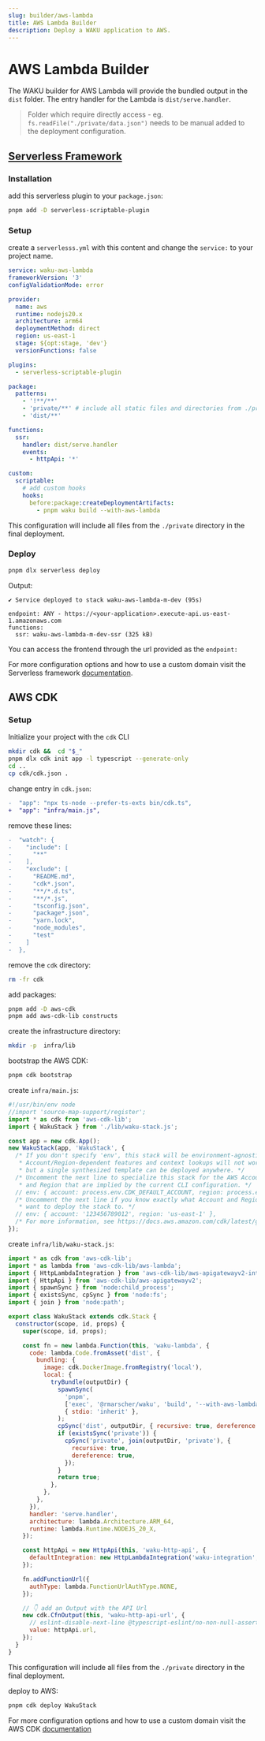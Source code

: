 ```yaml
---
slug: builder/aws-lambda
title: AWS Lambda Builder
description: Deploy a WAKU application to AWS.
---
```


# AWS Lambda Builder

The WAKU builder for AWS Lambda will provide the bundled output in the `dist` folder.
The entry handler for the Lambda is `dist/serve.handler`.

> Folder which require directly access - eg. `fs.readFile("./private/data.json")` needs to be manual added to the deployment configuration.

## [Serverless Framework](https://www.serverless.com)

### Installation

add this serverless plugin to your `package.json`:

```sh
pnpm add -D serverless-scriptable-plugin
```

### Setup

create a `serverlesss.yml` with this content and change the `service:` to your project name.

```yml
service: waku-aws-lambda
frameworkVersion: '3'
configValidationMode: error

provider:
  name: aws
  runtime: nodejs20.x
  architecture: arm64
  deploymentMethod: direct
  region: us-east-1
  stage: ${opt:stage, 'dev'}
  versionFunctions: false

plugins:
  - serverless-scriptable-plugin

package:
  patterns:
    - '!**/**'
    - 'private/**' # include all static files and directories from ./private directory
    - 'dist/**'

functions:
  ssr:
    handler: dist/serve.handler
    events:
      - httpApi: '*'

custom:
  scriptable:
    # add custom hooks
    hooks:
      before:package:createDeploymentArtifacts:
        - pnpm waku build --with-aws-lambda
```

This configuration will include all files from the `./private` directory in the final deployment.

### Deploy

```sh
pnpm dlx serverless deploy
```

Output:

```
✔ Service deployed to stack waku-aws-lambda-m-dev (95s)

endpoint: ANY - https://<your-application>.execute-api.us-east-1.amazonaws.com
functions:
  ssr: waku-aws-lambda-m-dev-ssr (325 kB)
```

You can access the frontend through the url provided as the `endpoint:`

For more configuration options and how to use a custom domain visit the Serverless framework [documentation](https://www.serverless.com/framework/docs).

## AWS CDK

### Setup

Initialize your project with the `cdk` CLI

```sh
mkdir cdk &&  cd "$_"
pnpm dlx cdk init app -l typescript --generate-only
cd ..
cp cdk/cdk.json .
```

change entry in `cdk.json`:

```diff
-  "app": "npx ts-node --prefer-ts-exts bin/cdk.ts",
+  "app": "infra/main.js",
```

remove these lines:

```diff
-  "watch": {
-    "include": [
-      "**"
-    ],
-    "exclude": [
-      "README.md",
-      "cdk*.json",
-      "**/*.d.ts",
-      "**/*.js",
-      "tsconfig.json",
-      "package*.json",
-      "yarn.lock",
-      "node_modules",
-      "test"
-    ]
-  },
```

remove the `cdk` directory:

```sh
rm -fr cdk
```

add packages:

```sh
pnpm add -D aws-cdk
pnpm add aws-cdk-lib constructs
```

create the infrastructure directory:

```sh
mkdir -p  infra/lib
```

bootstrap the AWS CDK:

```sh
pnpm cdk bootstrap
```

create `infra/main.js`:

```js
#!/usr/bin/env node
//import 'source-map-support/register';
import * as cdk from 'aws-cdk-lib';
import { WakuStack } from './lib/waku-stack.js';

const app = new cdk.App();
new WakuStack(app, 'WakuStack', {
  /* If you don't specify 'env', this stack will be environment-agnostic.
   * Account/Region-dependent features and context lookups will not work,
   * but a single synthesized template can be deployed anywhere. */
  /* Uncomment the next line to specialize this stack for the AWS Account
   * and Region that are implied by the current CLI configuration. */
  // env: { account: process.env.CDK_DEFAULT_ACCOUNT, region: process.env.CDK_DEFAULT_REGION },
  /* Uncomment the next line if you know exactly what Account and Region you
   * want to deploy the stack to. */
  // env: { account: '123456789012', region: 'us-east-1' },
  /* For more information, see https://docs.aws.amazon.com/cdk/latest/guide/environments.html */
});
```

create `infra/lib/waku-stack.js`:

```js
import * as cdk from 'aws-cdk-lib';
import * as lambda from 'aws-cdk-lib/aws-lambda';
import { HttpLambdaIntegration } from 'aws-cdk-lib/aws-apigatewayv2-integrations';
import { HttpApi } from 'aws-cdk-lib/aws-apigatewayv2';
import { spawnSync } from 'node:child_process';
import { existsSync, cpSync } from 'node:fs';
import { join } from 'node:path';

export class WakuStack extends cdk.Stack {
  constructor(scope, id, props) {
    super(scope, id, props);

    const fn = new lambda.Function(this, 'waku-lambda', {
      code: lambda.Code.fromAsset('dist', {
        bundling: {
          image: cdk.DockerImage.fromRegistry('local'),
          local: {
            tryBundle(outputDir) {
              spawnSync(
                'pnpm',
                ['exec', '@rmarscher/waku', 'build', '--with-aws-lambda'],
                { stdio: 'inherit' },
              );
              cpSync('dist', outputDir, { recursive: true, dereference: true });
              if (existsSync('private')) {
                cpSync('private', join(outputDir, 'private'), {
                  recursive: true,
                  dereference: true,
                });
              }
              return true;
            },
          },
        },
      }),
      handler: 'serve.handler',
      architecture: lambda.Architecture.ARM_64,
      runtime: lambda.Runtime.NODEJS_20_X,
    });

    const httpApi = new HttpApi(this, 'waku-http-api', {
      defaultIntegration: new HttpLambdaIntegration('waku-integration', fn),
    });

    fn.addFunctionUrl({
      authType: lambda.FunctionUrlAuthType.NONE,
    });

    // 👇 add an Output with the API Url
    new cdk.CfnOutput(this, 'waku-http-api-url', {
      // eslint-disable-next-line @typescript-eslint/no-non-null-assertion
      value: httpApi.url,
    });
  }
}
```

This configuration will include all files from the `./private` directory in the final deployment.

deploy to AWS:

```sh
pnpm cdk deploy WakuStack
```

For more configuration options and how to use a custom domain visit the AWS CDK [documentation](https://docs.aws.amazon.com/cdk/v2/guide/home.html)

